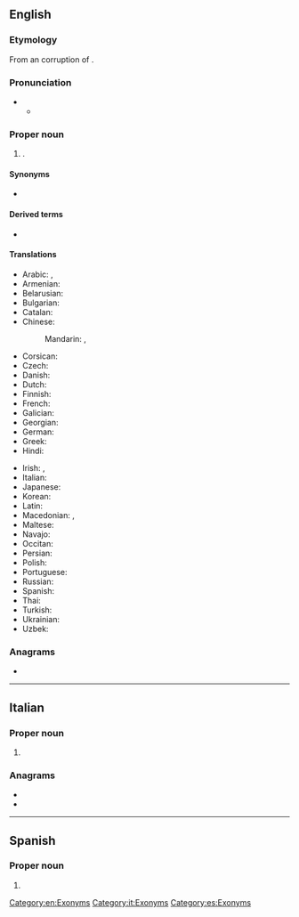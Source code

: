 {{also|Nicósia}}
==English==
{{wikipedia}}

===Etymology===
From an {{bor|en|fro|-}} corruption of {{der|en|grc|Λευκωσία}}.<br>{{etystub|en}}

===Pronunciation===
* {{IPA|en|/ˌnɪkəˈsiːə/}}
** {{audio|en|LL-Q1860 (eng)-Vealhurl-Nicosia.wav|Audio (UK)}}

===Proper noun===
{{en-proper noun}}

# {{place|en|capital city|c/Cyprus|;|capital city|c/Northern Cyprus}}.

====Synonyms====
* {{l|en|Lefkosia}}

====Derived terms====
* {{l|en|Nicosian}}

====Translations====
{{trans-top|capital of Cyprus}}
* Arabic: {{t|ar|نِيقُوسِيَا|f|tr=nīqōsiyā}}, {{t|ar|لِفْقُسِيَة|f}} {{qualifier|archaic}}
* Armenian: {{t|hy|Նիկոսիա}}
* Belarusian: {{t|be|Нікасі́я|f}}
* Bulgarian: {{t|bg|Нико́зия|f}}
* Catalan: {{t|ca|Nicòsia|f}}
* Chinese:
*: Mandarin: {{t+|cmn|尼科西亞}}, {{t+|cmn|尼科西亚|tr=Níkēxīyǎ}}
* Corsican: {{t|co|Nicosia|f}}
* Czech: {{t+|cs|Nikósie|f}}
* Danish: {{t|da|Nicosia}}
* Dutch: {{t|nl|Nicosia|n}}
* Finnish: {{t+|fi|Nikosia}}
* French: {{t+|fr|Nicosie|f}}
* Galician: {{t+|gl|Nicosia|f}}
* Georgian: {{t|ka|ნიქოზია}}
* German: {{t+|de|Nikosia|n}}
* Greek: {{t+|el|Λευκωσία|f}}
* Hindi: {{t|hi|निकोसिया}}
{{trans-mid}}
* Irish: {{t|ga|Niocóis|f|alt=an Niocóis}}, {{t|ga|Leafcóis|f|alt=an Leafcóis}}
* Italian: {{t|it|Nicosia|f}}
* Japanese: {{t|ja|ニコシア|tr=Nikoshia}}
* Korean: {{t|ko|^니코시아}}
* Latin: {{t|la|Nicosia|f}}
* Macedonian: {{t|mk|Никозија|f}}, {{t|mk|Левкозија|f}}
* Maltese: {{t|mt|Nikosija}}
* Navajo: {{t|nv|Nikʼóósiya}}
* Occitan: {{t|oc|Nicosia|f}}
* Persian: {{t|fa|نیکوزیا|tr=nikozyâ}}
* Polish: {{t+|pl|Nikozja|f}}
* Portuguese: {{t+|pt|Nicósia|f}}
* Russian: {{t|ru|Никоси́я|f}}
* Spanish: {{t+|es|Nicosia}}
* Thai: {{t|th|นิโคเซีย}}
* Turkish: {{t+|tr|Lefkoşa}}
* Ukrainian: {{t|uk|Нікосі́я|f}}
* Uzbek: {{t|uz|Nikosiya}}
{{trans-bottom}}

===Anagrams===
* {{anagrams|en|a=aciinos|Nicasio}}

[[Category:en:Exonyms]]

----

==Italian==
{{wikipedia|lang=it}}

===Proper noun===
{{it-proper noun|f}}

# {{place|it|capital city|c/Cyprus|;|capital city|c/Northern Cyprus|t1=Nicosia}}

===Anagrams===
* {{l|it|acinosi}}
* {{l|it|cianosi}}

[[Category:it:Exonyms]]

----

==Spanish==

===Proper noun===
{{es-proper noun}}

# {{place|es|capital city|c/Cyprus|;|capital city|c/Northern Cyprus|t1=Nicosia}}

[[Category:es:Exonyms]]